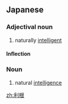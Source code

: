 ==Japanese==
{{ja-kanjitab|り|こん|yomi=o}}

===Adjectival noun===
{{ja-adj|decl=na|りこん}}

# naturally [[intelligent]]

====Inflection====
{{ja-na|りこん}}

===Noun===
{{ja-noun|りこん}}

# natural [[intelligence]]

[[zh:利根]]